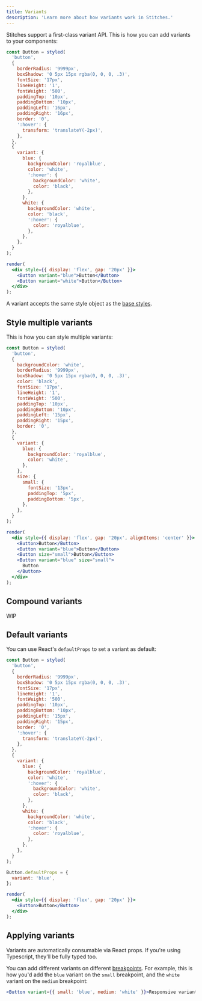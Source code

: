 ```yaml
---
title: Variants
description: 'Learn more about how variants work in Stitches.'
---
```


Stitches support a first-class variant API. This is how you can add variants to your components:

```jsx live manual
const Button = styled(
  'button',
  {
    borderRadius: '9999px',
    boxShadow: '0 5px 15px rgba(0, 0, 0, .3)',
    fontSize: '17px',
    lineHeight: '1',
    fontWeight: '500',
    paddingTop: '10px',
    paddingBottom: '10px',
    paddingLeft: '16px',
    paddingRight: '16px',
    border: '0',
    ':hover': {
      transform: 'translateY(-2px)',
    },
  },
  {
    variant: {
      blue: {
        backgroundColor: 'royalblue',
        color: 'white',
        ':hover': {
          backgroundColor: 'white',
          color: 'black',
        },
      },
      white: {
        backgroundColor: 'white',
        color: 'black',
        ':hover': {
          color: 'royalblue',
        },
      },
    },
  }
);

render(
  <div style={{ display: 'flex', gap: '20px' }}>
    <Button variant="blue">Button</Button>
    <Button variant="white">Button</Button>
  </div>
);
```

A variant accepts the same style object as the [base styles](/docs/base-styles).

## Style multiple variants

This is how you can style multiple variants:

```jsx live manual
const Button = styled(
  'button',
  {
    backgroundColor: 'white',
    borderRadius: '9999px',
    boxShadow: '0 5px 15px rgba(0, 0, 0, .3)',
    color: 'black',
    fontSize: '17px',
    lineHeight: '1',
    fontWeight: '500',
    paddingTop: '10px',
    paddingBottom: '10px',
    paddingLeft: '15px',
    paddingRight: '15px',
    border: '0',
  },
  {
    variant: {
      blue: {
        backgroundColor: 'royalblue',
        color: 'white',
      },
    },
    size: {
      small: {
        fontSize: '13px',
        paddingTop: '5px',
        paddingBottom: '5px',
      },
    },
  }
);

render(
  <div style={{ display: 'flex', gap: '20px', alignItems: 'center' }}>
    <Button>Button</Button>
    <Button variant="blue">Button</Button>
    <Button size="small">Button</Button>
    <Button variant="blue" size="small">
      Button
    </Button>
  </div>
);
```

## Compound variants

WIP

## Default variants

You can use React's `defaultProps` to set a variant as default:

```jsx live manual
const Button = styled(
  'button',
  {
    borderRadius: '9999px',
    boxShadow: '0 5px 15px rgba(0, 0, 0, .3)',
    fontSize: '17px',
    lineHeight: '1',
    fontWeight: '500',
    paddingTop: '10px',
    paddingBottom: '10px',
    paddingLeft: '15px',
    paddingRight: '15px',
    border: '0',
    ':hover': {
      transform: 'translateY(-2px)',
    },
  },
  {
    variant: {
      blue: {
        backgroundColor: 'royalblue',
        color: 'white',
        ':hover': {
          backgroundColor: 'white',
          color: 'black',
        },
      },
      white: {
        backgroundColor: 'white',
        color: 'black',
        ':hover': {
          color: 'royalblue',
        },
      },
    },
  }
);

Button.defaultProps = {
  variant: 'blue',
};

render(
  <div style={{ display: 'flex', gap: '20px' }}>
    <Button>Button</Button>
  </div>
);
```

## Applying variants

Variants are automatically consumable via React props. If you're using Typescript, they'll be fully typed too.

You can add different variants on different [breakpoints](/docs/breakpoints). For example, this is how you'd add the `blue` variant on the `small` breakpoint, and the `white` variant on the `medium` breakpoint:

```jsx
<Button variant={{ small: 'blue', medium: 'white' }}>Responsive variant</Button>
```
